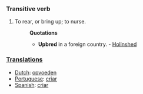 ===Transitive verb===
#To rear, or bring up; to nurse. 
#:'''Quotations'''
#:*'''Upbred''' in a foreign country. - [[Holinshed]]

===[[Translation]]s===
*[[Dutch]]: [[opvoeden]]
*[[Portuguese]]: [[criar]]
*[[Spanish]]: [[criar]]